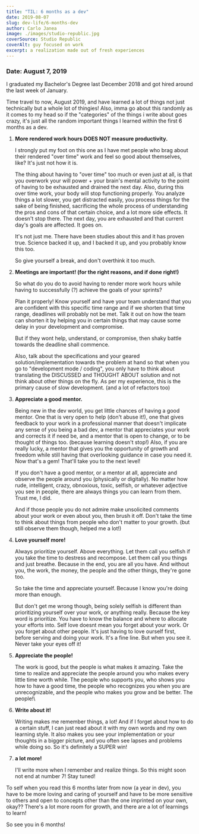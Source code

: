 ```yaml
---
title: "TIL: 6 months as a dev"
date: 2019-08-07
slug: dev-life/6-months-dev
author: Carlo Janea
image: ./images/studio-republic.jpg
coverSource: Studio Republic
coverAlt: guy focused on work
excerpt: a realization made out of fresh experiences
---
```


### Date: August 7, 2019

I graduated my Bachelor's Degree last December 2018 and got hired around the last week of January.

Time travel to now, August 2019, and have learned a lot of things not just technically but a whole lot of thingies! Also, imma go about this randomly as it comes to my head so if the "categories" of the things i write about goes crazy, it's just all the random important things I learned within the first 6 months as a dev.

1. **More rendered work hours DOES NOT measure productivity.**

   I strongly put my foot on this one as I have met people who brag about their rendered "over time" work and feel so good about themselves, like? It's just not how it is.

   The thing about having to "over time" too much or even just at all, is that you overwork your will power + your brain's mental activity to the point of having to be exhausted and drained the next day. Also, during this over time work, your body will stop functioning properly. You analyze things a lot slower, you get distracted easily, you process things for the sake of being finished, sacrificing the whole process of understanding the pros and cons of that certain choice, and a lot more side effects. It doesn't stop there. The next day, you are exhausted and that current day's goals are affected. It goes on.

   It's not just me. There have been studies about this and it has proven true. Science backed it up, and I backed it up, and you probably know this too.

   So give yourself a break, and don't overthink it too much.

2. **Meetings are important! (for the right reasons, and if done right!)**

   So what do you do to avoid having to render more work hours while having to successfully (?) achieve the goals of your sprints?

   Plan it properly! Know yourself and have your team understand that you are confident with this specific time range and if we shorten that time range, deadlines will probably not be met. Talk it out on how the team can shorten it by helping you in certain things that may cause some delay in your development and compromise.

   But if they wont help, understand, or compromise, then shaky battle towards the deadline shall commence.

   Also, talk about the specifications and your geared solution/implementation towards the problem at hand so that when you go to "development mode / coding", you only have to think about translating the DISCUSSED and THOUGHT ABOUT solution and not think about other things on the fly. As per my experience, this is the primary cause of slow development. (and a lot of refactors too)

3. **Appreciate a good mentor.**

   Being new in the dev world, you get little chances of having a good mentor. One that is very open to help (don't abuse it!), one that gives feedback to your work in a professional manner that doesn't implicate any sense of you being a bad dev, a mentor that appreciates your work and corrects it if need be, and a mentor that is open to change, or to be thought of things too. (because learning doesn't stop!) Also, if you are really lucky, a mentor that gives you the opportunity of growth and freedom while still having that overlooking guidance in case you need it. Now that's a gem! That'll take you to the next level!

   If you don't have a good mentor, or a mentor at all, appreciate and observe the people around you (physically or digitally). No matter how rude, intelligent, crazy, obnoxious, toxic, selfish, or whatever adjective you see in people, there are always things you can learn from them. Trust me, I did.

   And if those people you do not admire make unsolicited comments about your work or even about you, then brush it off. Don't take the time to think about things from people who don't matter to your growth. (but still observe them though, helped me a lot!)

4. **Love yourself more!**

   Always prioritize yourself. Above everything. Let them call you selfish if you take the time to destress and recompose. Let them call you things and just breathe. Because in the end, you are all you have. And without you, the work, the money, the people and the other things, they're gone too.

   So take the time and appreciate yourself. Because I know you're doing more than enough.

   But don't get me wrong though, being solely selfish is different than prioritizing yourself over your work, or anything really. Because the key word is prioritize. You have to know the balance and where to allocate your efforts into. Self love doesnt mean you forget about your work. Or you forget about other people. It's just having to love ourself first,  before serving and doing your work. It's a fine line. But when you see it. Never take your eyes off it!

5. **Appreciate the people!**

   The work is good, but the people is what makes it amazing. Take the time to realize and appreciate the people around you who makes every little time worth while. The people who supports you, who shows you how to have a good time, the people who recognizes you when you are unrecognizable, and the people who makes you grow and be better. The people!\

6. **Write about it!**

   Writing makes me remember things, a lot! And if I forget about how to do a certain stuff, I can just read about it with my own words and my own learning style. It also makes you see your implementation or your thoughts in a bigger picture, and you often see lapses and problems while doing so. So it's definitely a SUPER win!

7. **a lot more!**

   I'll write more when I remember and realize things. So this might soon not end at number 7! Stay tuned!

To self when you read this 6 months later from now (a year in dev), you have to be more loving and caring of yourself and have to be more sensitive to others and open to concepts other than the one imprinted on your own, okay?? There's a lot more room for growth, and there are a lot of learnings to learn!

So see you in 6 months!
